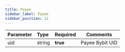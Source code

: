 ```yaml
---
title: Payee
sidebar_label: Payee
sidebar_position: 12
---
```

| Parameter| Type | Required |Comments|
|:----- |:-----|:-----|------ |
|uid|string|**true**|Payee Bybit UID|